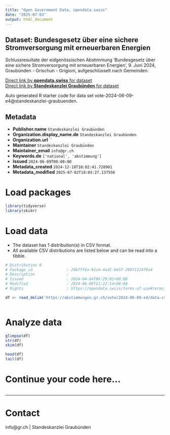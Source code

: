 ```yaml
---
title: "Open Government Data, opendata.swiss"
date: "2025-07-03"
output: html_document
---
```


## Dataset: Bundesgesetz über eine sichere Stromversorgung mit erneuerbaren Energien

Schlussresultate der eidgenössischen Abstimmung 'Bundesgesetz über eine sichere Stromversorgung mit erneuerbaren Energien', 9. Juni 2024, Graubünden - Grischun - Grigioni, aufgeschlüsselt nach Gemeinden.

[Direct link by **opendata.swiss** for dataset](https://opendata.swiss/de/dataset/bundesgesetz-uber-eine-sichere-stromversorgung-mit-erneuerbaren-energien)<br>
[Direct link by **Standeskanzlei Graubünden** for dataset](https://abstimmungen.gr.ch/vote/2024-06-09-e4/data)

Auto generated R starter code for data set vote-2024-06-09-e4@standeskanzlei-graubuenden.

## Metadata

- **Publisher.name** `Standeskanzlei Graubünden`
- **Organization.display_name.de** `Standeskanzlei Graubünden`
- **Organization.url** ``
- **Maintainer** `Standeskanzlei Graubünden`
- **Maintainer_email** `info@gr.ch`
- **Keywords.de** `['national', 'abstimmung']`
- **Issued** `2024-06-09T00:00:00`
- **Metadata_created** `2024-12-18T18:02:41.728901`
- **Metadata_modified** `2025-07-02T18:03:27.137556`


# Load packages

```r

library(tidyverse)
library(skimr)

```

# Load data

-   The dataset has 1 distribution(s) in CSV format.
-   All available CSV distributions are listed below and can be read into a tibble.

```r

# Distribution 0
# Package_id               : 29b7ff9a-91c6-4ed1-b65f-29071124f9a4
# Description              : 
# Issued                   : 2024-04-04T06:29:02+00:00
# Modified                 : 2024-06-09T11:22:14+00:00
# Rights                   : https://opendata.swiss/terms-of-use#terms_by

df <- read_delim('https://abstimmungen.gr.ch/vote/2024-06-09-e4/data-csv')



```

# Analyze data

```r

glimpse(df)
str(df)
skim(df)

head(df)
tail(df)

```

# Continue your code here...

```r

```

------------------------------------------------------------------------

# Contact

info@gr.ch | Standeskanzlei Graubünden
